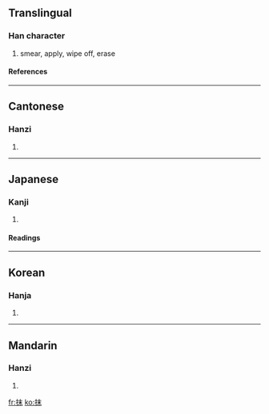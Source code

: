 ==Translingual==
===Han character===
{{Han char|rn=64|rad=手|as=05|sn=8|four=5509<sub>0</sub>|canj=手木十 (QDJ)}}
# smear, apply, wipe off, erase
====References====
{{Han ref|kx=0424.040|dkj=11926|dj=0771.160|hdz=31847.080|uh=62B9|ud=25273|bh=A9D9|bd=43481}}
----
==Cantonese==
===Hanzi===
{{yue-hanzi|jyut=|y=maat3, mut3}}
# {{defn|Cantonese}}
----
==Japanese==
===Kanji===
{{ja-kanji|grade=c|rs=手05}}
# {{defn|Japanese}} 
====Readings====
{{ja-readings|on=[[まつ]] (matsu)|kun=[[する]] (suru)}}
----
==Korean==
===Hanja===
{{ko-hanja|hangeul=말|eumhun=|rv=mal|mr=mal|y=mal}}
# {{defn|Korean}}
----
==Mandarin==
===Hanzi===
{{cmn-hanzi|pin=[[mǒ]] (mo3)|wg=mo<sup>3</sup>}}
# {{defn|Mandarin}}

[[fr:抹]]
[[ko:抹]]